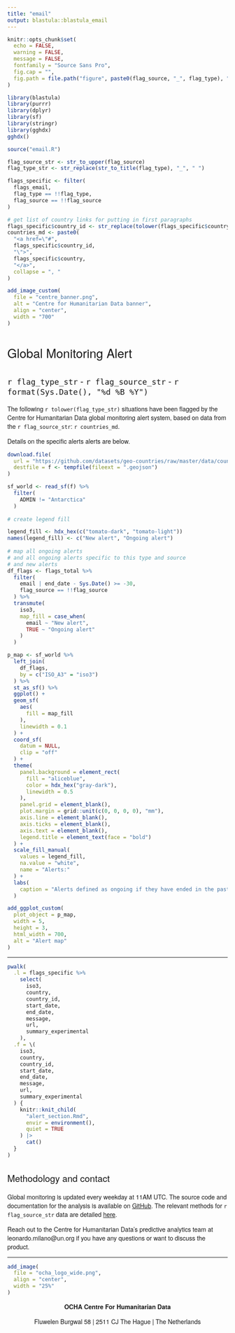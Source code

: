 ```yaml
---
title: "email"
output: blastula::blastula_email
---
```


<style type = "text/css">

h1, h2, h3 {
  font-family: Arvo, "Helvetica Neue", Helvetica, Arial, sans-serif;
  font-weight: normal
}

p {
  font-family: "Source Sans Pro", "Helvetica Neue", Helvetica, Arial, sans-serif
}

</style>

```r
knitr::opts_chunk$set(
  echo = FALSE,
  warning = FALSE,
  message = FALSE,
  fontfamily = "Source Sans Pro",
  fig.cap = "",
  fig.path = file.path("figure", paste0(flag_source, "_", flag_type), "")
)

library(blastula)
library(purrr)
library(dplyr)
library(sf)
library(stringr)
library(gghdx)
gghdx()

source("email.R")

flag_source_str <- str_to_upper(flag_source)
flag_type_str <- str_replace(str_to_title(flag_type), "_", " ")

flags_specific <- filter(
  flags_email,
  flag_type == !!flag_type,
  flag_source == !!flag_source
)

# get list of country links for putting in first paragraphs
flags_specific$country_id <- str_replace(tolower(flags_specific$country), " ", "-")
countries_md <- paste0(
  "<a href=\"#",
  flags_specific$country_id,
  "\">",
  flags_specific$country,
  "</a>",
  collapse = ", "
)

```
        
```r
add_image_custom(
  file = "centre_banner.png",
  alt = "Centre for Humanitarian Data banner",
  align = "center",
  width = "700"
)
```


# Global Monitoring Alert
## `r flag_type_str` - `r flag_source_str` - `r format(Sys.Date(), "%d %B %Y")`

The following `r tolower(flag_type_str)` situations have been flagged by the
Centre for Humanitarian Data global monitoring alert system, based on data from
the `r flag_source_str`: `r countries_md`.

Details on the specific alerts alerts are below.

```r
download.file(
  url = "https://github.com/datasets/geo-countries/raw/master/data/countries.geojson",
  destfile = f <- tempfile(fileext = ".geojson")
)

sf_world <- read_sf(f) %>%
  filter(
    ADMIN != "Antarctica"
  )
 
# create legend fill

legend_fill <- hdx_hex(c("tomato-dark", "tomato-light"))
names(legend_fill) <- c("New alert", "Ongoing alert")
 
# map all ongoing alerts
# and all ongoing alerts specific to this type and source
# and new alerts
df_flags <- flags_total %>%
  filter(
    email | end_date - Sys.Date() >= -30,
    flag_source == !!flag_source
  ) %>%
  transmute(
    iso3,
    map_fill = case_when(
      email ~ "New alert",
      TRUE ~ "Ongoing alert"
    )
  )

p_map <- sf_world %>%
  left_join(
    df_flags,
    by = c("ISO_A3" = "iso3")
  ) %>%
  st_as_sf() %>%
  ggplot() +
  geom_sf(
    aes(
      fill = map_fill
    ),
    linewidth = 0.1
  ) +
  coord_sf(
    datum = NULL,
    clip = "off"
  ) +
  theme(
    panel.background = element_rect(
      fill = "aliceblue",
      color = hdx_hex("gray-dark"),
      linewidth = 0.5
    ),
    panel.grid = element_blank(),
    plot.margin = grid::unit(c(0, 0, 0, 0), "mm"),
    axis.line = element_blank(),
    axis.ticks = element_blank(),
    axis.text = element_blank(),
    legend.title = element_text(face = "bold")
  ) +
  scale_fill_manual(
    values = legend_fill,
    na.value = "white",
    name = "Alerts:"
  ) +
  labs(
    caption = "Alerts defined as ongoing if they have ended in the past 30 days."
  )

add_ggplot_custom(
  plot_object = p_map,
  width = 5,
  height = 3,
  html_width = 700,
  alt = "Alert map"
)
```

----

```r

pwalk(
  .l = flags_specific %>%
    select(
      iso3,
      country,
      country_id,
      start_date,
      end_date,
      message,
      url,
      summary_experimental
    ),
  .f = \(
    iso3,
    country,
    country_id,
    start_date,
    end_date,
    message,
    url,
    summary_experimental
  ) {
    knitr::knit_child(
      "alert_section.Rmd",
      envir = environment(),
      quiet = TRUE
    ) |>
      cat()
  }
)
```

## Methodology and contact

Global monitoring is updated every weekday at 11AM UTC. The source code and documentation
for the analysis is available on [GitHub](https://github.com/OCHA-DAP/pa-global-monitoring/).
The relevant methods for `r flag_source_str` data are detailed
[here](`r paste0("https://github.com/OCHA-DAP/pa-global-monitoring/blob/main/src/indicators/", flag_source, "/README.md")`).

Reach out to the Centre for Humanitarian Data's predictive analytics team at
leonardo.milano@un.org if you have any questions or want to discuss the product.

----

```r
add_image(
  file = "ocha_logo_wide.png",
  align = "center",
  width = "25%"
)
```

<p>
<center>

<b> OCHA Centre For Humanitarian Data </b>

Fluwelen Burgwal 58 | 2511 CJ The Hague | The Netherlands

</center>
</p>
